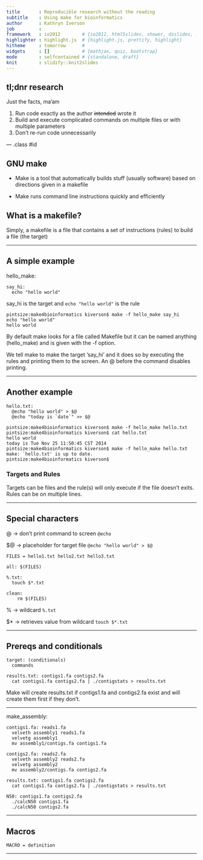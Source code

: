 ```yaml
---
title       : Reproducible research without the reading
subtitle    : Using make for bioinformatics
author      : Kathryn Iverson
job         : 
framework   : io2012        # {io2012, html5slides, shower, dzslides, ...}
highlighter : highlight.js  # {highlight.js, prettify, highlight}
hitheme     : tomorrow      # 
widgets     : []            # {mathjax, quiz, bootstrap}
mode        : selfcontained # {standalone, draft}
knit        : slidify::knit2slides
---
```


## tl;dnr research

Just the facts, ma'am

1. Run code exactly as the author ~~intended~~ wrote it
2. Build and execute complicated commands on multiple files or with multiple parameters
3. Don't re-run code unnecessarily


--- .class #id 

## GNU make

* Make is a tool that automatically builds stuff (usually software) based on directions given in a makefile

* Make runs command line instructions quickly and efficiently

## What is a makefile?

Simply, a makefile is a file that contains a set of instructions (rules) to build a file (the target)

---

## A simple example

hello_make:
```
say_hi:
  echo "hello world"
```

say_hi is the target and `echo "hello world"` is the rule
```
pintsize:make4bioinformatics kiverson$ make -f hello_make say_hi 
echo "hello world"
hello world
```

By default make looks for a file called Makefile but it can be named anything (hello_make) and is given with the -f option. 

We tell make to make the target 'say_hi' and it does so by executing the rules and printing them to the screen. An @ before the command disables printing.

---

## Another example
```
hello.txt:
  @echo "hello world" > $@
  @echo "today is `date`" >> $@
```

```
pintsize:make4bioinformatics kiverson$ make -f hello_make hello.txt
pintsize:make4bioinformatics kiverson$ cat hello.txt 
hello world
today is Tue Nov 25 11:50:45 CST 2014
pintsize:make4bioinformatics kiverson$ make -f hello_make hello.txt
make: `hello.txt' is up to date.
pintsize:make4bioinformatics kiverson$
```

### Targets and Rules
Targets can be files and the rule(s) will only execute if the file doesn't exits. Rules can be on multiple lines.

---

## Special characters


@ -> don't print command to screen `@echo`

$@ -> placeholder for target file  `@echo "hello world" > $@`
```
FILES = hello1.txt hello2.txt hello3.txt

all: $(FILES)

%.txt:
  touch $*.txt

clean:
	rm $(FILES)
```
% -> wildcard `%.txt`

$* -> retrieves value from wildcard `touch $*.txt`

---

## Prereqs and conditionals

```
target: (conditionals)
  commands
```

```
results.txt: contigs1.fa contigs2.fa
  cat contigs1.fa contigs2.fa | ./contigstats > results.txt
```

Make will create results.txt if contigs1.fa and contigs2.fa exist and will create them first if they don't.

---

make_assembly:

```
contigs1.fa: reads1.fa
  velveth assembly1 reads1.fa
  velvetg assembly1
  mv assembly1/contigs.fa contigs1.fa

contigs2.fa: reads2.fa
  velveth assembly2 reads2.fa
  velvetg assembly2
  mv assembly2/contigs.fa contigs2.fa

results.txt: contigs1.fa contigs2.fa
  cat contigs1.fa contigs2.fa | ./contigstats > results.txt
  
N50: contigs1.fa contigs2.fa
  ./calcN50 contigs1.fa
  ./calcN50 contigs2.fa
```

---

## Macros

`MACRO = definition`



---
